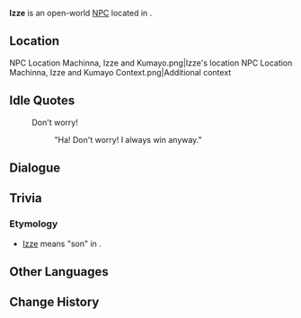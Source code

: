 {{Meta
<!-- Remove this template after adding the missing info -->
|missing_NPC_profile  = yes
}}
{{Character Infobox
|type             = Open-World NPC
|image            = NPC Izze.png
|realname         = <!-- Optional, if different from in-game name -->
|deceased         = <!-- Past (for deceased prior to events of the game) or free response -->
|region           = Natlan
|location         = Natlan
|affiliation      = People of the Springs
|title            = 

|ancestry         = <!-- Clan/family -->
|father           = Kumayo
|mother           = Machinna
|spouse           = 
|sibling          = 
|child            = 
|relative         = 

|voiceEN          = 
|voiceCN          = 
|voiceJP          = 
|voiceKR          = 
|dialoguereward   = 
}}
'''Izze''' is an open-world [[NPC]] located in {{Location|Stadium of the Sacred Flame: Warrior's Rest Area}}.

==Location==
<gallery>
NPC Location Machinna, Izze and Kumayo.png|Izze's location
NPC Location Machinna, Izze and Kumayo Context.png|Additional context
</gallery>
<!--
==Profile==
Detailed story/lore information goes here.
''(To be added.)''

===Appearance===
Keep appearance section short and concise. Limit to 2 paragraphs with 3-4 sentences each.
''(To be added.)''

==Quests and Events==
{{Quests and Events}}
-->
==Idle Quotes==
{{Dialogue Start}}
:{{DIcon|Idle}} Don't worry!
::{{A|VO Izze 01.ogg}} "Ha! Don't worry! I always win anyway."
{{Dialogue End}}

==Dialogue==
{{Transclude|Machinna|Dialogue}}

==Trivia==
===Etymology===
* [https://www.jstor.org/stable/716276 Izze] means "son" in {{W|Tamasheq language|Tamashek}}.

==Other Languages==
{{Other Languages|default_hidden=1
|en      = Izze
|zhs     = 伊泽
|zhs_rm  = Yīzé
|zht     = 伊澤
|zht_rm  = Yīzé
|ja      = イゼ
|ja_rm   = Ize
|ko      = 이제
|es      = Izze
|fr      = Izze
|ru      = Иззе
|th      = Izze
|vi      = Izze
|de      = Izze
|id      = Izze
|pt      = Izze
|tr      = Izze
|it      = Izze
}}

==Change History==
{{Change History|5.0}}
<!--
==References==
{{Reflist}}
-->